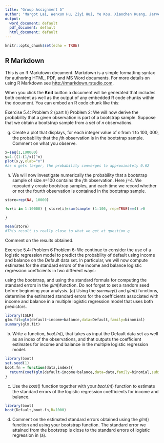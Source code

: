 ```yaml
---
title: "Group Assignment 5"
author: "Margot Lai, Wenxun Hu, Ziyi Hui, Ye Kou, Xiaochen Kuang, Jarven Huang"
output:
  word_document: default
  pdf_document: default
  html_document: default
---
```


```r
knitr::opts_chunk$set(echo = TRUE)
```

## R Markdown

This is an R Markdown document. Markdown is a simple formatting syntax for authoring HTML, PDF, and MS Word documents. For more details on using R Markdown see <http://rmarkdown.rstudio.com>.

When you click the **Knit** button a document will be generated that includes both content as well as the output of any embedded R code chunks within the document. You can embed an R code chunk like this:

Exercise 5.4: Problem 2 (part h)
Problem 2: We will now derive the probability that a given observation is part of a bootstrap sample. Suppose that we obtain a bootstrap sample from a set of 𝑛 observations.

(g) Create a plot that displays, for each integer value of 𝑛 from 1 to 100, 000, the probability that the 𝑗th observation is in the bootstrap sample. Comment on what you observe.

```r
x=seq(1,100000)
y=1-((1-(1/x))^x)
plot(x,y,xlab="n")
#as n gets larger, the probability converges to approximately 0.62
```
(h) We will now investigate numerically the probability that a bootstrap sample of size 𝑛=100 contains the 𝑗th observation. Here 𝑗=4. We repeatedly create bootstrap samples, and each time we record whether or not the fourth observation is contained in the bootstrap sample.
```r
store=rep(NA, 10000)

for(i in 1:10000) { store[i]=sum(sample (1:100, rep=TRUE)==4) >0

}

mean(store)
#This result is really close to what we get at question g
```

Comment on the results obtained.

Exercise 5.4: Problem 6
Problem 6: We continue to consider the use of a logistic regression model to predict the probability of default using income and balance on the Default data set. In particular, we will now compute estimates for the standard errors of the income and balance logistic regression coefficients in two different ways:

using the bootstrap, and 
using the standard formula for computing the standard errors in the 𝑔𝑙𝑚()function. Do not forget to set a random seed before beginning your analysis.
(a) Using the 𝑠𝑢𝑚𝑚𝑎𝑟𝑦() and 𝑔𝑙𝑚() functions, determine the estimated standard errors for the coefficients associated with income and balance in a multiple logistic regression model that uses both predictors.
```r
library(ISLR)
glm.fit=glm(default~income+balance,data=Default,family=binomial)
summary(glm.fit)
```

(b) Write a function, 𝑏𝑜𝑜𝑡.𝑓𝑛(), that takes as input the Default data set as well as an index of the observations, and that outputs the coefficient estimates for income and balance in the multiple logistic regression model.
```r
library(boot)
set.seed(1)
boot.fn = function(data,index){
  return(coef(glm(default~income+balance,data=data,family=binomial,subset = index)))
}

```
(c) Use the 𝑏𝑜𝑜𝑡() function together with your 𝑏𝑜𝑜𝑡.𝑓𝑛() function to estimate the standard errors of the logistic regression coefficients for income and balance.
```r
library(boot)
boot(Default,boot.fn,R=1000)
```
(d) Comment on the estimated standard errors obtained using the 𝑔𝑙𝑚() function and using your bootstrap function.
The standard error we attained from the bootstrap is close to the standard errors of logistic regression in (a).